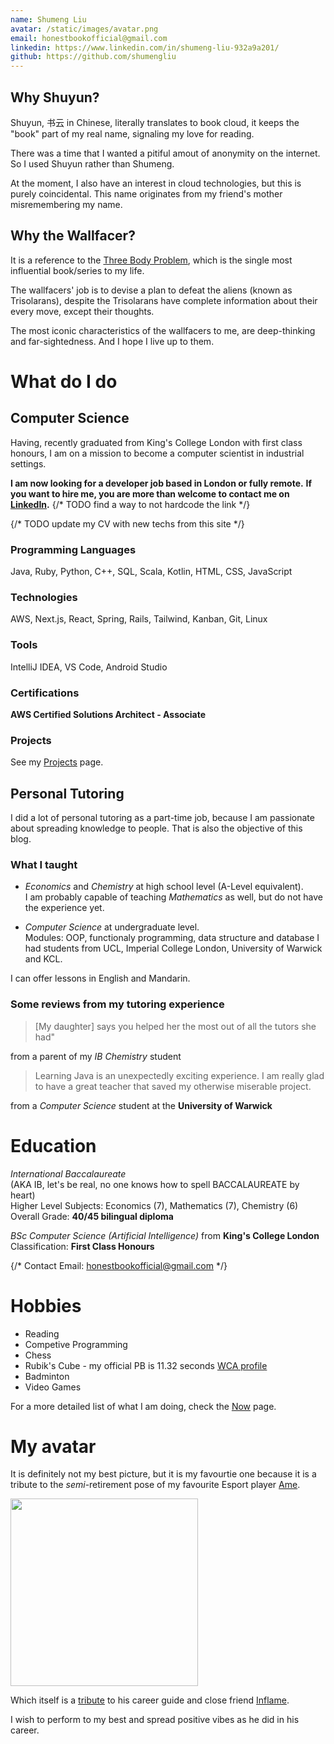 ```yaml
---
name: Shumeng Liu
avatar: /static/images/avatar.png
email: honestbookofficial@gmail.com
linkedin: https://www.linkedin.com/in/shumeng-liu-932a9a201/
github: https://github.com/shumengliu
---
```


## Why Shuyun?

Shuyun, 书云 in Chinese, literally translates to book cloud, it keeps the "book" part of my
real name, signaling my love for reading.

There was a time that I wanted a pitiful amout of anonymity on the internet. So I used Shuyun
rather than Shumeng.

At the moment, I also have an interest in cloud technologies, but this is purely coincidental.
This name originates from my friend's mother misremembering my name.

## Why the Wallfacer?

It is a reference to the [Three Body Problem](https://www.goodreads.com/book/show/23168817-the-dark-forest),
which is the single most influential book/series to my life.

The wallfacers' job is to devise a plan to defeat the aliens (known as Trisolarans), despite
the Trisolarans have complete information about their every move, except their thoughts.

The most iconic characteristics of the wallfacers to me, are deep-thinking and far-sightedness.
And I hope I live up to them.

# What do I do

## Computer Science

Having, recently graduated from King's College London with first class honours,
I am on a mission to become a computer scientist in industrial settings.

**I am now looking for a developer job based in London or fully remote.**
**If you want to hire me, you are more than welcome to contact me on [LinkedIn](https://www.linkedin.com/in/shumeng-liu-932a9a201/).**
{/* TODO find a way to not hardcode the link */}

{/* TODO update my CV with new techs from this site */}

### Programming Languages

Java, Ruby, Python, C++, SQL, Scala, Kotlin, HTML, CSS, JavaScript

### Technologies

AWS, Next.js, React, Spring, Rails, Tailwind, Kanban, Git, Linux

### Tools

IntelliJ IDEA, VS Code, Android Studio

### Certifications

**AWS Certified Solutions Architect - Associate**

### Projects

See my [Projects](projects) page.

## Personal Tutoring

I did a lot of personal tutoring as a part-time job, because I am passionate about spreading
knowledge to people. That is also the objective of this blog.

### What I taught

- _Economics_ and _Chemistry_ at high school level (A-Level equivalent).  
  I am probably capable of teaching _Mathematics_ as well, but do not have the experience yet.

- _Computer Science_ at undergraduate level.  
  Modules: OOP, functionaly programming, data structure and database
  I had students from UCL, Imperial College London, University of Warwick and KCL.

I can offer lessons in English and Mandarin.

### Some reviews from my tutoring experience

> [My daughter] says you helped her the most out of all the tutors she had"

from a parent of my _IB Chemistry_ student

> Learning Java is an unexpectedly exciting experience. I am really glad to have a great teacher that saved my otherwise miserable project.

from a _Computer Science_ student at the **University of Warwick**

# Education

_International Baccalaureate_  
(AKA IB, let's be real, no one knows how to spell BACCALAUREATE by heart)  
Higher Level Subjects: Economics (7), Mathematics (7), Chemistry (6)  
Overall Grade: **40/45 bilingual diploma**

_BSc Computer Science (Artificial Intelligence)_ from **King's College London**  
Classification: **First Class Honours**

{/* Contact Email: honestbookofficial@gmail.com */}

# Hobbies

- Reading
- Competive Programming
- Chess
- Rubik's Cube - my official PB is 11.32 seconds [WCA profile](https://www.worldcubeassociation.org/persons/2015LIUS02)
- Badminton
- Video Games

For a more detailed list of what I am doing, check the [Now](now) page.

# My avatar

It is definitely not my best picture, but it is my favourtie one because it is
a tribute to the _semi_-retirement pose of my favourite Esport player [Ame](https://liquipedia.net/dota2/Ame).

<img src="/static/images/about/ame-retirement.jpg" width="300" height="300" />

Which itself is a [tribute](/static/images/about/inflame.jpeg) to his career guide and close friend [Inflame](https://liquipedia.net/dota2/Inflame).

I wish to perform to my best and spread positive vibes as he did in his career.
